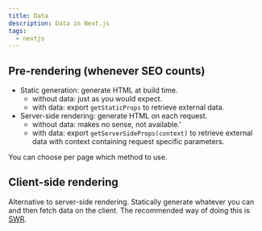 ```yaml
---
title: Data
description: Data in Next.js
tags:
  - nextjs
---
```


## Pre-rendering (whenever SEO counts)

- Static generation: generate HTML at build time.
  - without data: just as you would expect.
  - with data: export `getStaticProps` to retrieve external data.
- Server-side rendering: generate HTML on each request.
  - without data: makes no sense, not available.'
  - with data: export `getServerSideProps(context)` to retrieve external data
    with context containing request specific parameters.

You can choose per page which method to use.

## Client-side rendering

Alternative to server-side rendering. Statically generate whatever you can and
then fetch data on the client. The recommended way of doing this is
[SWR](https://swr.vercel.app/).
